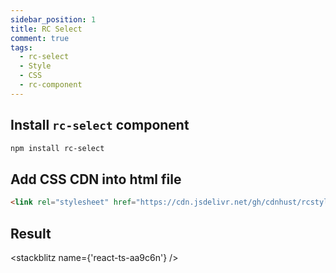 ```yaml
---
sidebar_position: 1
title: RC Select
comment: true
tags:
  - rc-select
  - Style
  - CSS
  - rc-component
---
```



## Install `rc-select` component

```bash npm2yarn
npm install rc-select
```

## Add CSS CDN into html file

```html
<link rel="stylesheet" href="https://cdn.jsdelivr.net/gh/cdnhust/rcstyles@master/rc-select.css" />
```

## Result

<stackblitz name={'react-ts-aa9c6n'} />
